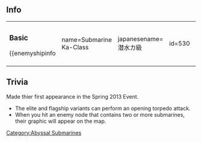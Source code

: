 ==Info==
{|
| valign="top" |
===Basic===
{{enemyshipinfo
| name=Submarine Ka-Class
| japanesename=潜水カ級
| id=530
| image=[[File:Ka_n.png|x200px]]
| color=gray
| type=Submarine
| class=Abyssal
| hp=19
| firepower=0
| armor=7
| torpedo=42
| evasion=1
| AA=0
| aircraft=0
| speed=Slow
| LOS=6
| ASW=0
| range=N/A
| luck=1
| slot=2
| time=''unbuildable''
| slot1=[[List_of_equipment_used_by_the_enemy|21inch Torpedo]]
| slot2=[[List_of_equipment_used_by_the_enemy|21inch Torpedo]]
| slot3=-Locked-
| slot4=-Locked-}}
| style="width: 50px;" |
|

===Elite===
{{enemyshipinfo
| name=Submarine Ka-Class Elite
| japanesename=潜水カ級 elite
| id=532
| image=[[File:Ka_e.png|x200px]]
| color=red
| type=Submarine
| class=Abyssal
| hp=27
| firepower=0
| armor=21
| torpedo=64
| evasion=5
| AA=0
| aircraft=0
| speed=Slow
| LOS=8
| ASW=0
| range=Short
| luck=10
| slot=3
| time=''unbuildable''
| slot1=[[List_of_equipment_used_by_the_enemy|High-speed Abyssal Torpedo]]
| slot2=[[List_of_equipment_used_by_the_enemy|21inch Torpedo]]
| slot3=[[List_of_equipment_used_by_the_enemy|21inch Torpedo]]
| slot4=-Locked-}}
| style="width: 50px;" |
|

===Flagship===
{{enemyshipinfo
| name=Submarine Ka-Class Flagship
| japanesename=潜水カ級 flagship
| id=534
| image=[[File:Ka_f.png|x200px]]
| color=yellow
| type=Submarine
| class=Abyssal
| hp=37
| firepower=0
| armor=30
| torpedo=86
| evasion=10
| AA=0
| aircraft=0
| speed=Slow
| LOS=10
| ASW=0
| range=Short
| luck=20
| slot=3
| time=''unbuildable''
| slot1=[[List_of_equipment_used_by_the_enemy|High-speed Abyssal Torpedo]]
| slot2=[[List_of_equipment_used_by_the_enemy|High-speed Abyssal Torpedo]]
| slot3=[[List_of_equipment_used_by_the_enemy|21inch Torpedo]]
| slot4=-Locked-}}
|}

==Trivia==
Made thier first appearance in the Spring 2013 Event.
*The elite and flagship variants can perform an opening torpedo attack.
*When you hit an enemy node that contains two or more submarines, their graphic will appear on the map. 

{{Enemyshiplist}}
[[Category:Abyssal Submarines]]